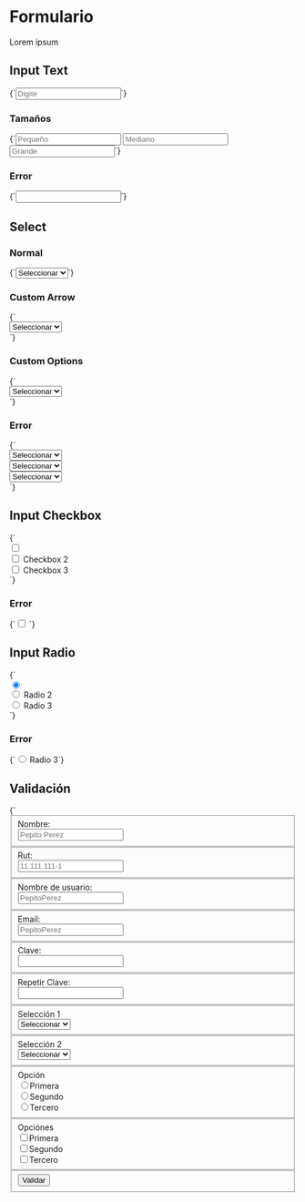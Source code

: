 
<Meta title="Componentes/Formulario" />

# Formulario

Lorem ipsum

## Input Text

<Preview>
  <Story
		name="Input Text"
		height="40px"
	>
		{`<input class="input" type="text" name="input1" placeholder="Digite">`}
	</Story>
</Preview>

### Tamaños

<Preview>
  <Story
		name="Input Text Tamaños"
		height="50px"
	>
		{`<input class="input input--xs" type="text" name="input2" placeholder="Pequeño">
			<input class="input input--sm ml-10" type="text" name="input3" placeholder="Mediano">
			<input class="input input--lg ml-10" type="text" name="input4" placeholder="Grande">`}
	</Story>
</Preview>

### Error

<Preview>
  <Story
		name="Input Text Error"
		height="40px"
	>
		{`<input class="input error" type="text" name="input5">`}
	</Story>
</Preview>

## Select

### Normal

<Preview>
  <Story
		name="Select Normal"
		height="40px"
	>
		{`<select class="select" name="select1">
				<option value="" disabled="" selected="">Seleccionar</option>
				<option value="Opción 1">Opción 1</option>
				<option value="Opción 2">Opción 2</option>
				<option value="Opción 3">Opción 3</option>
				<option value="Opción 4">Opción 4</option>
			</select>`}
	</Story>
</Preview>

### Custom Arrow

<Preview>
  <Story
		name="Select Custom Arrow"
		height="40px"
	>
		{`<div class="select w-2">
				<select name="select2">
					<option value="" disabled="" selected="">Seleccionar</option>
					<option value="Opción 1">Opción 1</option>
					<option value="Opción 2">Opción 2</option>
					<option value="Opción 3">Opción 3</option>
					<option value="Opción 4">Opción 4</option>
				</select>
			</div>`}
	</Story>
</Preview>

### Custom Options

<Preview>
  <Story
		name="Select Custom Options"
		height="300px"
	>
		{`<div class="w-2">
				<select name="select3" data-js="csel">
					<option value="" disabled="" selected="">Seleccionar</option>
					<option value="Opción 1">Opción 1</option>
					<option value="Opción 2">Opción 2</option>
					<option value="Opción 3">Opción 3</option>
					<option value="Opción 4">Opción 4</option>
					<option value="Opción 5">Opción 5</option>
					<option value="Opción 6">Opción 6</option>
					<option value="Opción 7">Opción 7</option>
					<option value="Opción 8">Opción 8</option>
					<option value="Opción 9">Opción 9</option>
				</select>
			</div>
			<script>
				$(function () {
					$js('csel').iSelect();
				});
			</script>`}
	</Story>
</Preview>

### Error

<Preview>
  <Story
		name="Select Error"
		height="300px"
	>
		{`
			<div class="d-inline-block align-top">
				<select class="select error" name="select1">
					<option value="" disabled="" selected="">Seleccionar</option>
					<option value="Opción 1">Opción 1</option>
					<option value="Opción 2">Opción 2</option>
					<option value="Opción 3">Opción 3</option>
					<option value="Opción 4">Opción 4</option>
				</select>
			</div>
			<div class="d-inline-block align-top ml-10" style="width:200px;">
				<div class="select error">
					<select name="select2">
						<option value="" disabled="" selected="">Seleccionar</option>
						<option value="Opción 1">Opción 1</option>
						<option value="Opción 2">Opción 2</option>
						<option value="Opción 3">Opción 3</option>
						<option value="Opción 4">Opción 4</option>
					</select>
				</div>
			</div>
			<div class="d-inline-block align-top ml-10">
				<div class="cselect">
					<select class="error" name="select3" data-js="csel">
						<option value="" disabled="" selected="">Seleccionar</option>
						<option value="Opción 1">Opción 1</option>
						<option value="Opción 2">Opción 2</option>
						<option value="Opción 3">Opción 3</option>
						<option value="Opción 4">Opción 4</option>
						<option value="Opción 5">Opción 5</option>
						<option value="Opción 6">Opción 6</option>
						<option value="Opción 7">Opción 7</option>
						<option value="Opción 8">Opción 8</option>
						<option value="Opción 9">Opción 9</option>
					</select>
				</div>
			</div>
			<script>
				$(function () {
					$js('csel').iSelect();
				});
			</script>`}
	</Story>
</Preview>

## Input Checkbox

<Preview>
  <Story
		name="Input Checkbox"
		height="40px"
	>
		{`
			<div class="d-inline-block">
				<input class="checkbox" id="cb1" type="checkbox" name="cb1">
				<label for="cb1"></label>
			</div>
			<div class="d-inline-block ml-10">
				<input class="checkbox" id="cb2" type="checkbox" name="cb1">
				<label for="cb2">Checkbox 2</label>
			</div>
			<div class="d-inline-block ml-10">
				<input class="checkbox" id="cb3" type="checkbox" name="cb1">
				<label for="cb3">Checkbox 3</label>
			</div>`}
	</Story>
</Preview>

### Error

<Preview>
  <Story
		name="Input Checkbox Error"
		height="40px"
	>
		{`<input class="checkbox error" id="cbe1" type="checkbox" name="cbe1">
			<label for="cbe1"></label>`}
	</Story>
</Preview>

## Input Radio

<Preview>
  <Story
		name="Input Radio"
		height="40px"
	>
		{`
			<div class="d-inline-block">
				<input class="radio" id="rad1" type="radio" name="rad1" checked="">
				<label for="rad1"></label>
			</div>
			<div class="d-inline-block ml-10">
				<input class="radio" id="rad2" type="radio" name="rad1">
				<label for="rad2">Radio 2</label>
			</div>
			<div class="d-inline-block ml-10">
				<input class="radio" id="rad3" type="radio" name="rad1">
				<label for="rad3">Radio 3</label>
			</div>`}
	</Story>
</Preview>

### Error

<Preview>
  <Story
		name="Input Radio Error"
		height="40px"
	>
		{`<input class="radio error" id="rade3" type="radio" name="rade1">
			<label for="rade3">Radio 3</label>`}
	</Story>
</Preview>

## Validación

<Preview>
  <Story
		name="Validación"
		height="500px"
	>
		{`<form name="form1" method="POST" data-js="frm-valid" novalidate="novalidate">
				<div class="row">
					<fieldset class="md:col-4"><label class="fz-14" for="name">Nombre:</label>
						<div class="mt-5"><input class="input w-full" type="text" name="name" id="name" placeholder="Pepito Perez"
								data-rule-required="true" data-msg-required="Digite Nombre." data-rule-cname="true"
								data-msg-cname="Digite Nombre válido."></div>
					</fieldset>
					<fieldset class="md:col-4"><label class="fz-14">Rut:</label>
						<div class="mt-5"><input class="input w-full" type="text" name="document" placeholder="11.111.111-1"
								data-rule-required="true" data-msg-required="Digite Rut." data-rule-rut="true"
								data-msg-rut="Digite Rut válido."></div>
					</fieldset>
				</div>
				<div class="row mt-30">
					<fieldset class="md:col-4"><label class="fz-14" for="userName">Nombre de usuario:</label>
						<div class="mt-5"><input class="input w-full" type="text" name="userName" id="userName"
								placeholder="PepitoPerez" data-rule-required="true" data-msg-required="Digite Nombre de usuario."
								data-rule-nick="true" data-msg-nick="Digite Nombre de usuario válido."></div>
					</fieldset>
					<fieldset class="md:col-4"><label class="fz-14" for="email">Email:</label>
						<div class="mt-5"><input class="input w-full" type="text" name="email" id="email" placeholder="PepitoPerez"
								data-rule-required="true" data-msg-required="Digite Email." data-rule-email="true"
								data-msg-email="Digite Email válido."></div>
					</fieldset>
				</div>
				<div class="row mt-30">
					<fieldset class="md:col-4"><label class="fz-14" for="password">Clave:</label>
						<div class="mt-5"><input class="input w-full" type="password" name="password" id="password"
								data-rule-required="true" data-msg-required="Digite Clave." data-rule-minlength="6"
								data-msg-minlength="La Clave debe contener al menos {0} caracteres." data-rule-maxlength="15"
								data-msg-maxlength="La Clave debe contener máximo {0} caracteres."></div>
					</fieldset>
					<fieldset class="md:col-4"><label class="fz-14" for="repass">Repetir Clave:</label>
						<div class="mt-5"><input class="input w-full" type="password" name="repass" id="repass"
								data-rule-required="true" data-msg-required="Digite Clave." data-rule-minlength="6"
								data-msg-minlength="La Clave debe contener al menos {0} caracteres." data-rule-maxlength="15"
								data-msg-maxlength="La Clave debe contener máximo {0} caracteres." data-rule-equalto="#password"
								data-msg-equalto="Las Claves no coinciden."></div>
					</fieldset>
				</div>
				<div class="row mt-30">
					<fieldset class="md:col-4"><label class="fz-14" for="sel1">Selección 1</label>
						<div class="select mt-5"><select name="sel1" id="sel1" data-rule-required="true"
								data-msg-required="Seleccione Selección 1.">
								<option value="" disabled="" selected="">Seleccionar</option>
								<option value="Opción 1">Opción 1</option>
								<option value="Opción 2">Opción 2</option>
								<option value="Opción 3">Opción 3</option>
								<option value="Opción 4">Opción 4</option>
							</select></div>
					</fieldset>
					<fieldset class="md:col-4"><label class="fz-14" for="sel2">Selección 2</label>
						<div class="mt-5">
							<div class="cselect"><select name="sel2" id="sel2" data-js="csel" data-rule-required="true"
									data-msg-required="Seleccione Selección 2.">
									<option value="" disabled="" selected="">Seleccionar</option>
									<option value="Opción 1">Opción 1</option>
									<option value="Opción 2">Opción 2</option>
									<option value="Opción 3">Opción 3</option>
									<option value="Opción 4">Opción 4</option>
									<option value="Opción 5">Opción 5</option>
									<option value="Opción 6">Opción 6</option>
									<option value="Opción 7">Opción 7</option>
									<option value="Opción 8">Opción 8</option>
									<option value="Opción 9">Opción 9</option>
								</select>
							</div>
						</div>
					</fieldset>
				</div>
				<div class="row mt-30">
					<fieldset class="md:col-4"><label class="fz-14">Opción</label>
						<div class="mt-10" control-group="">
							<div class="d-inline-block"><input class="radio" id="opt1" type="radio" name="opt" data-rule-required="true"
									data-msg-required="Seleccione Opción."><label for="opt1">Primera</label></div>
							<div class="d-inline-block ml-10"><input class="radio" id="opt2" type="radio" name="opt"><label
									for="opt2">Segundo</label></div>
							<div class="d-inline-block ml-10"><input class="radio" id="opt3" type="radio" name="opt"><label
									for="opt3">Tercero</label></div>
						</div>
					</fieldset>
					<fieldset class="md:col-4"><label class="fz-14">Opciónes</label>
						<div class="mt-10" control-group="">
							<div class="d-inline-block"><input class="checkbox" id="opts1" type="checkbox" name="opts"
									data-rule-required="true" data-msg-required="Seleccione Opciónes."><label for="opts1">Primera</label>
							</div>
							<div class="d-inline-block ml-10"><input class="checkbox" id="opts2" type="checkbox" name="opts"><label
									for="opts2">Segundo</label></div>
							<div class="d-inline-block ml-10"><input class="checkbox" id="opts3" type="checkbox" name="opts"><label
									for="opts3">Tercero</label></div>
						</div>
					</fieldset>
				</div>
				<fieldset class="mt-30"><button class="btn bg-default text-white" type="submit">Validar</button></fieldset>
			</form>
			<script>
				$(function () {
					const $frm = $js('frm-valid');
					iForm.validate($frm);
					$frm.on('submit', (e) => {
						e.preventDefault();
						if($frm.valid()) {
							console.log('Enviado');
						}
					});
				});
			<script>`}
	</Story>
</Preview>
